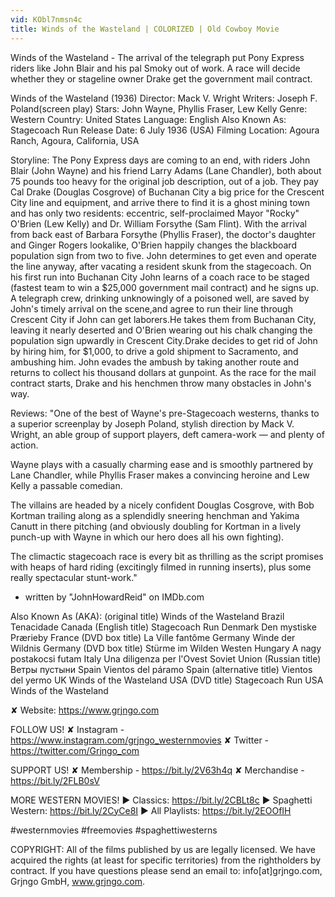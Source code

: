 ```yaml
---
vid: KObl7nmsn4c
title: Winds of the Wasteland | COLORIZED | Old Cowboy Movie
---
```


Winds of the Wasteland - The arrival of the telegraph put Pony Express riders like John Blair and his pal Smoky out of work. A race will decide whether they or stageline owner Drake get the government mail contract.

Winds of the Wasteland (1936)
Director: Mack V. Wright
Writers: Joseph F. Poland(screen play)
Stars: John Wayne, Phyllis Fraser, Lew Kelly
Genre: Western
Country: United States
Language: English
Also Known As: Stagecoach Run
Release Date: 6 July 1936 (USA)
Filming Location: Agoura Ranch, Agoura, California, USA

Storyline:
The Pony Express days are coming to an end, with riders John Blair (John Wayne) and his friend Larry Adams (Lane Chandler), both about 75 pounds too heavy for the original job description, out of a job. They pay Cal Drake (Douglas Cosgrove) of Buchanan City a big price for the Crescent City line and equipment, and arrive there to find it is a ghost mining town and has only two residents: eccentric, self-proclaimed Mayor "Rocky" O'Brien (Lew Kelly) and Dr. William Forsythe (Sam Flint). With the arrival from back east of Barbara Forsythe (Phyllis Fraser), the doctor's daughter and Ginger Rogers lookalike, O'Brien happily changes the blackboard population sign from two to five. John determines to get even and operate the line anyway, after vacating a resident skunk from the stagecoach. On his first run into Buchanan City John learns of a coach race to be staged (fastest team to win a $25,000 government mail contract) and he signs up. 
A telegraph crew, drinking unknowingly of a poisoned well, are saved by John's timely arrival on the scene,and agree to run their line through Crescent City if John can get laborers.He takes them from Buchanan City, leaving it nearly deserted and O'Brien wearing out his chalk changing the population sign upwardly in Crescent City.Drake decides to get rid of John by hiring him, for $1,000, to drive a gold shipment to Sacramento, and ambushing him. John evades the ambush by taking another route and returns to collect his thousand dollars at gunpoint. As the race for the mail contract starts, Drake and his henchmen throw many obstacles in John's way.

Reviews:
"One of the best of Wayne's pre-Stagecoach westerns, thanks to a superior screenplay by Joseph Poland, stylish direction by Mack V. Wright, an able group of support players, deft camera-work — and plenty of action.

Wayne plays with a casually charming ease and is smoothly partnered by Lane Chandler, while Phyllis Fraser makes a convincing heroine and Lew Kelly a passable comedian.

The villains are headed by a nicely confident Douglas Cosgrove, with Bob Kortman trailing along as a splendidly sneering henchman and Yakima Canutt in there pitching (and obviously doubling for Kortman in a lively punch-up with Wayne in which our hero does all his own fighting).

The climactic stagecoach race is every bit as thrilling as the script promises with heaps of hard riding (excitingly filmed in running inserts), plus some really spectacular stunt-work."
- written by "JohnHowardReid" on IMDb.com

Also Known As (AKA):
(original title) Winds of the Wasteland
Brazil Tenacidade
Canada (English title) Stagecoach Run
Denmark Den mystiske Prærieby
France (DVD box title) La Ville fantôme
Germany Winde der Wildnis
Germany (DVD box title) Stürme im Wilden Westen
Hungary A nagy postakocsi futam
Italy Una diligenza per l'Ovest
Soviet Union (Russian title) Ветры пустыни
Spain Vientos del páramo
Spain (alternative title) Vientos del yermo
UK Winds of the Wasteland
USA (DVD title) Stagecoach Run
USA Winds of the Wasteland

✘ Website: https://www.grjngo.com

FOLLOW US!
✘ Instagram - https://www.instagram.com/grjngo_westernmovies
✘ Twitter - https://twitter.com/Grjngo_com

SUPPORT US!
✘ Membership - https://bit.ly/2V63h4q
✘ Merchandise - https://bit.ly/2FLB0sV

MORE WESTERN MOVIES! 
► Classics: https://bit.ly/2CBLt8c 
► Spaghetti Western: https://bit.ly/2CyCe8I 
► All Playlists: https://bit.ly/2EOOfIH 

#westernmovies #freemovies #spaghettiwesterns

COPYRIGHT: All of the films published by us are legally licensed. We have acquired the rights (at least for specific territories) from the rightholders by contract. If you have questions please send an email to: info[at]grjngo.com, Grjngo GmbH, www.grjngo.com.